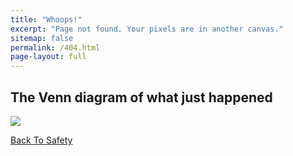 ```yaml
---
title: "Whoops!"
excerpt: "Page not found. Your pixels are in another canvas."
sitemap: false
permalink: /404.html
page-layout: full
---
```


## The Venn diagram of what just happened

![](/images/404_page_venn.png)

[Back To Safety](https://jfking.netlify.app/){.btn .btn-success .center role="button"}
